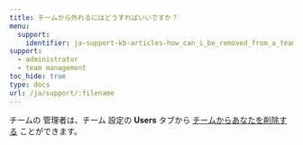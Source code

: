 ```yaml
---
title: チームから外れるにはどうすればいいですか？
menu:
  support:
    identifier: ja-support-kb-articles-how_can_i_be_removed_from_a_team
support:
  - administrator
  - team management
toc_hide: true
type: docs
url: /ja/support/:filename
---
```

チームの 管理者は、チーム 設定の **Users** タブから [チームからあなたを削除する](/ja/guides/models/app/settings-page/teams) ことができます。